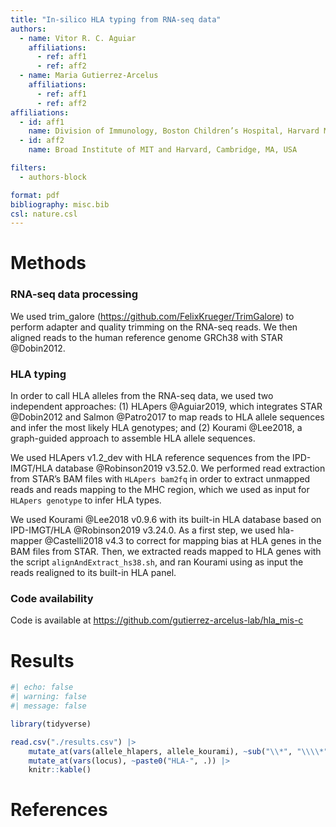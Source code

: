 ```yaml
---
title: "In-silico HLA typing from RNA-seq data"
authors:
  - name: Vitor R. C. Aguiar
    affiliations:
      - ref: aff1
      - ref: aff2
  - name: Maria Gutierrez-Arcelus
    affiliations:
      - ref: aff1
      - ref: aff2
affiliations:
  - id: aff1
    name: Division of Immunology, Boston Children’s Hospital, Harvard Medical School, Boston, MA, USA
  - id: aff2
    name: Broad Institute of MIT and Harvard, Cambridge, MA, USA

filters:
  - authors-block

format: pdf
bibliography: misc.bib
csl: nature.csl
---
```



# Methods

### RNA-seq data processing

We used trim_galore (<https://github.com/FelixKrueger/TrimGalore>) to perform adapter and quality trimming on the RNA-seq reads. We then aligned reads to the human reference genome GRCh38 with STAR @Dobin2012.

### HLA typing

In order to call HLA alleles from the RNA-seq data, we used two independent approaches: (1) HLApers @Aguiar2019, which integrates STAR @Dobin2012 and Salmon @Patro2017 to map reads to HLA allele sequences and infer the most likely HLA genotypes; and (2) Kourami @Lee2018, a graph-guided approach to assemble HLA allele sequences.

We used HLApers v1.2_dev with HLA reference sequences from the IPD-IMGT/HLA database @Robinson2019 v3.52.0. We performed read extraction from STAR's BAM files with `HLApers bam2fq` in order to extract unmapped reads and reads mapping to the MHC region, which we used as input for `HLApers genotype` to infer HLA types. 

We used Kourami @Lee2018 v0.9.6 with its built-in HLA database based on IPD-IMGT/HLA @Robinson2019 v3.24.0. As a first step, we used hla-mapper @Castelli2018 v4.3 to correct for mapping bias at HLA genes in the BAM files from STAR. Then, we extracted reads mapped to HLA genes with the script `alignAndExtract_hs38.sh`, and ran Kourami using as input the reads realigned to its built-in HLA panel. 

### Code availability

Code is available at <https://github.com/gutierrez-arcelus-lab/hla_mis-c>

# Results

```r
#| echo: false
#| warning: false
#| message: false

library(tidyverse)

read.csv("./results.csv") |>
    mutate_at(vars(allele_hlapers, allele_kourami), ~sub("\\*", "\\\\*", .)) |>
    mutate_at(vars(locus), ~paste0("HLA-", .)) |>
    knitr::kable()

```

# References


